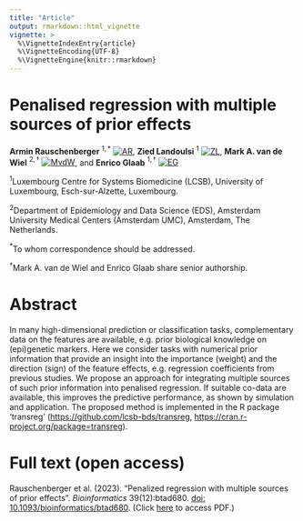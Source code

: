 ```yaml
---
title: "Article"
output: rmarkdown::html_vignette
vignette: >
  %\VignetteIndexEntry{article}
  %\VignetteEncoding{UTF-8}
  %\VignetteEngine{knitr::rmarkdown}
---
```


# Penalised regression with multiple sources of prior effects

**Armin Rauschenberger**$~^{1,*}$ [![AR](https://info.orcid.org/wp-content/uploads/2019/11/orcid_16x16.png)](https://orcid.org/0000-0001-6498-4801),
**Zied Landoulsi**$~^{1}$ [![ZL](https://info.orcid.org/wp-content/uploads/2019/11/orcid_16x16.png)](https://orcid.org/0000-0002-2327-3904),
**Mark A. van de Wiel**$~^{2,\dagger}$ [![MvdW](https://info.orcid.org/wp-content/uploads/2019/11/orcid_16x16.png)](https://orcid.org/0000-0003-4780-8472),
and **Enrico Glaab**$~^{1,\dagger}$ [![EG](https://info.orcid.org/wp-content/uploads/2019/11/orcid_16x16.png)](https://orcid.org/0000-0003-3977-7469)

$^1$Luxembourg Centre for Systems Biomedicine (LCSB), University of Luxembourg, Esch-sur-Alzette, Luxembourg.

$^2$Department of Epidemiology and Data Science (EDS), Amsterdam University Medical Centers (Amsterdam UMC), Amsterdam, The Netherlands.

$^{*}$To whom correspondence should be addressed.

$^{\dagger}$Mark A. van de Wiel and Enrico Glaab share senior authorship.

# Abstract

In many high-dimensional prediction or classification tasks, complementary data on the features are available, e.g. prior biological knowledge on (epi)genetic markers. Here we consider tasks with numerical prior information that provide an insight into the importance (weight) and the direction (sign) of the feature effects, e.g. regression coefficients from previous studies. We propose an approach for integrating multiple sources of such prior information into penalised regression. If suitable co-data are available, this improves the predictive performance, as shown by simulation and application. The proposed method is implemented in the R package 'transreg' (<https://github.com/lcsb-bds/transreg>, <https://cran.r-project.org/package=transreg>).

# Full text (open access)

Rauschenberger et al. (2023).
"Penalized regression with multiple sources of prior effects".
*Bioinformatics* 39(12):btad680.
[doi: 10.1093/bioinformatics/btad680](https://doi.org/10.1093/bioinformatics/btad680).
(Click [here](https://academic.oup.com/bioinformatics/pdf-lookup/doi/10.1093/bioinformatics/btad680) to access PDF.)
